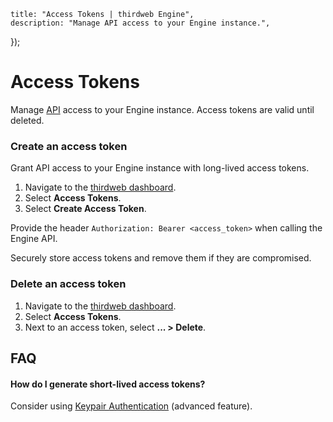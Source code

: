 
	title: "Access Tokens | thirdweb Engine",
	description: "Manage API access to your Engine instance.",
});

# Access Tokens

Manage [API](engine/references/api) access to your Engine instance. Access tokens are valid until deleted.

### Create an access token

Grant API access to your Engine instance with long-lived access tokens.

1. Navigate to the [thirdweb dashboard](https://thirdweb.com/dashboard/engine).
1. Select **Access Tokens**.
1. Select **Create Access Token**.

Provide the header `Authorization: Bearer <access_token>` when calling the Engine API.

<Callout title="An access token is only shown once!" variant="warning">

Securely store access tokens and remove them if they are compromised.

</Callout>

### Delete an access token

1. Navigate to the [thirdweb dashboard](https://thirdweb.com/dashboard/engine).
1. Select **Access Tokens**.
1. Next to an access token, select **... > Delete**.

## FAQ

#### How do I generate short-lived access tokens?

Consider using [Keypair Authentication](/engine/features/keypair-authentication) (advanced feature).
